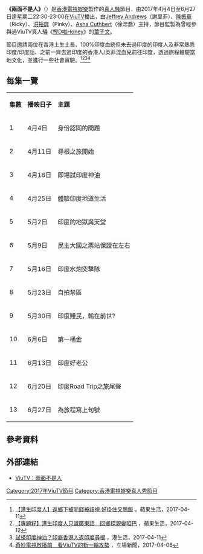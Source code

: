 {{電視節目資訊框
| 名稱         = 兩面不是人
| 原名         = {{lang|en|Who Am I}}
| 圖片         = Who am I ViuTV.jpg
| 圖說         = 
| 類型         = [[真人騷|真人騷]]、[[旅遊|旅遊]]
| 原創         = 
| 發展         = 
| 導演         = 
| 主持         = [[Jeffrey_Andrews|Jeffrey Andrews]]、[[陳振華_(印度裔香港演員)|陳振華]]、[[洪裕屏|洪裕屏]]、[[徐㴓喬|Asha Cuthbert]]
| 配音         = 
| 旁白         = 
| 主題曲       = 
| 片頭曲       = 
| 片尾曲       = 
| 作曲         = 
| 國家         = {{HKG}}
| 語言         = [[粵語|粵語]]、外景當地語言
| 季數         = 
| 集數         = 13
| 每集列表     = 
| 執行製片     = 
| 製片人       = 
| 監製         = [[葉子文|葉子文]]
| 副製片人     = 
| 共同製片人   = 
| 編導         = 
| 編審         = [[余鎮漢|余鎮漢]]
| 剪輯         = 
| 外景         = {{HKG}}、{{IND}}
| 機位         = 
| 製作公司     = [[香港電視娛樂|香港電視娛樂]]
| 每集長       = 30分鐘（連廣告）
| 電視台       = [[ViuTV|ViuTV]]
| 視頻制式     = [[高清電視|高清電視]] [[1080i|1080i]]
| 音頻制式     = 
| 首播國家     = {{HKG}}
| 開始         = 2017年4月4日
| 結束         = 6月27日
| 播出時間     = 逢星期二 22:30-23:00
| 晚於         = 
| 官方網站     = http://viu.tv/encore/who-am-i
}}
'''《兩面不是人》'''（'''{{lang|en|Who Am I}}'''）是[[香港電視娛樂|香港電視娛樂]]製作的[[真人騷|真人騷]]節目，由2017年4月4日至6月27日逢星期二22:30-23:00在[[ViuTV|ViuTV]]播出，由[[Jeffrey_Andrews|Jeffrey Andrews]]（謝里菲）、[[陳振華_(印度裔香港演員)|陳振華]]（Ricky）、[[洪裕屏|洪裕屏]]（Pinky）、[[徐㴓喬|Asha Cuthbert]]（徐㴓喬）主持，節目監製為曾經參與過ViuTV真人騒《[[慳D啦Honey|慳D啦Honey]]》的[[葉子文|葉子文]]。

節目邀請兩位在香港土生土長、100%印度血統但未去過印度的印度人及非常熟悉印度/印度話、之前一齊去過印度的香港人/英菲混血兒前往印度，透過旅程體驗當地文化，並進行一些社會實驗。<ref>[https://hk.lifestyle.appledaily.com/lifestyle/realtime/article/20170411/56547261 【港生印度人】返鄉下被呃錢被歧視 好掛住叉鴨飯] {{Wayback|url=https://hk.lifestyle.appledaily.com/lifestyle/realtime/article/20170411/56547261 |date=20181005111910 }}，蘋果生活，2017-04-11</ref><ref>[http://hk.apple.nextmedia.com/supplement/special/art/20170412/19987231 【專題籽】港生印度人只識廣東話　回鄉探親變啞巴] {{Wayback|url=http://hk.apple.nextmedia.com/supplement/special/art/20170412/19987231 |date=20170519170527 }}，蘋果生活，2017-04-12</ref><ref>[http://hk.ulifestyle.com.hk/topic/detail.html?id=ABFGD1owBwpZFwNs 試搽印度神油？印裔香港人返印度尋根] {{Wayback|url=http://hk.ulifestyle.com.hk/topic/detail.html?id=ABFGD1owBwpZFwNs |date=20170415201033 }}，港生活，2017-04-11</ref><ref>[https://www.thestandnews.com/culture/%E5%A5%87%E5%A6%99%E9%9B%BB%E8%A6%96%E5%95%9F%E6%92%AD%E5%89%8D-%E7%9C%8Bviutv%E7%9A%84%E6%96%B0%E4%B8%80%E8%BC%AA%E6%94%BB%E5%8B%A2/ 奇妙電視啟播前　看ViuTV的新一輪攻勢] {{Wayback|url=https://www.thestandnews.com/culture/%E5%A5%87%E5%A6%99%E9%9B%BB%E8%A6%96%E5%95%9F%E6%92%AD%E5%89%8D-%E7%9C%8Bviutv%E7%9A%84%E6%96%B0%E4%B8%80%E8%BC%AA%E6%94%BB%E5%8B%A2/ |date=20170415202147 }}，立場新聞，2017-04-06</ref>

==每集一覽==
{|class="wikitable" style="text-align:center"
|- style="background:cornflowerblue; color:white"
|'''集數'''||'''播映日子'''||'''主題'''
|-
| 1 || 4月4日 || 身份認同的問題
|-
| 2 || 4月11日 || 尋根之旅開始
|-
| 3 || 4月18日 || 即場試印度神油
|-
| 4 || 4月25日 || 體驗印度地道生活
|-
| 5 || 5月2日 || 印度的地獄與天堂
|-
| 6 || 5月9日 || 民主大國之票站保證在左右
|-
| 7 || 5月16日 || 印度水炮突擊隊
|-
| 8 || 5月23日 || 自拍禁區
|-
| 9 || 5月30日 || 印度賤民，輸在前世?
|-
| 10 || 6月6日 || 第一桶金
|-
| 11 || 6月13日 || 印度好老公
|-
| 12 || 6月20日 || 印度Road Trip之旅尾聲
|-
| 13 || 6月27日 || 為旅程寫上句號
|}

==參考資料==
{{Reflist}}

==外部連結==
*[http://viu.tv/encore/who-am-i ViuTV：兩面不是人]{{Wayback|url=http://viu.tv/encore/who-am-i |date=20170408131803 }}

{{電視節目的變遷
|電視台={{HKG}} [[ViuTV|ViuTV]]
|播放檔次= 星期二 22:30 - 23:00
|節目名稱= '''兩面不是人'''<br>（2017年4月4日－6月27日）
|上一節目= [[旅行吊靴鬼#旅行吊靴鬼_-_泰國|旅行吊靴鬼 - 泰國]]<br>（2017年2月28日－3月28日）
|下一節目= [[Out筆豬仔團|Out筆豬仔團]]<br>（2017年7月4日－10月10日）
}}
{{2017年ViuTV實況娛樂}}
[[Category:2017年ViuTV節目|Category:2017年ViuTV節目]]
[[Category:香港電視娛樂真人秀節目|Category:香港電視娛樂真人秀節目]]